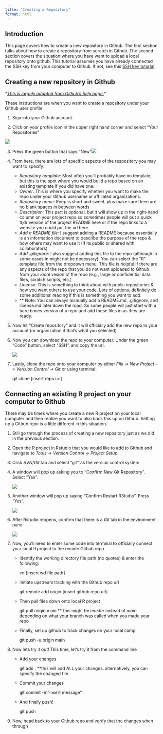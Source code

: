 ```yaml
---
title: "Creating a Repository"
format: html
---
```


## Introduction

This page covers how to create a *new* repository in Github. The first section talks about how to create a repository from scratch in Github. The second section covers the situation where you have want to upload a local repository onto github. This tutorial assumes you have already connected the SSH key from your computer to Github. If not, see this [SSH key tutorial](https://ucd-r-davis.github.io/R-DAVIS/setting_up_git.html).

## Creating a new repository in Github

\*[*This is largely adapted from Github's help page.*](https://docs.github.com/en/repositories/creating-and-managing-repositories/quickstart-for-repositories)\*

These instructions are when you want to create a repository under your Github user profile.

1.  Sign into your Github account.

2.  Click on your profile icon in the upper right hand corner and select "Your Repositories"

![](images/Screen%20Shot%202024-12-04%20at%201.23.28%20PM.png)

3.  Press the green button that says "New"![](images/Screen%20Shot%202024-12-04%20at%201.23.56%20PM.png)

4.  From here, there are lots of specific aspects of the respository you may want to specify:

    -   *Repository template:* Most often you'll probably have no template, but this is the spot where you would build a repo based on an existing template if you did have one.
    -   *Owner:* This is where you specify whether you want to make the repo under your Github username or affiliated organizations.
    -   *Repository name:* Keep is short and sweet, plus make sure there are no blank spaces in between words
    -   *Description:* This part is optional, but it will show up in the right-hand column on your project repo so sometimes people will put a quick tl;dr version of the project README here or if the repo links to a website you could put the url here.
    -   *Add a README file:* I suggest adding a README because essentially is an information document to describe the purpose of the repo & how others may want to use it (if its public or shared with collaborators)
    -   *Add .gitignore:* I also suggest adding this file to the repo (although in some cases in might not be necessary). You can select the "R" template file from the dropdown menu. This file is helpful if there are any aspects of the repo that you do not want uploaded to Github from your *local* vesion of the repo (e.g., large or confidential data files, scratch scripts, etc.)
    -   *License:* This is something to think about with public repositories & how you want others to use your code. Lots of options, definitely do some additional reading if this is something you want to add.
    -   \*\* Note: You can always manually add a README.md, .gitignore, and license.md later down the road. So some people will just start with a bare bones version of a repo and add these files in as they are ready.

5.  Now hit "Create repository" and it will officially add the new repo to your account (or organization if that's what you selected)

6.  Now you can download the repo to your computer. Under the green "Code" button, select "SSH", and copy the url.

    ![](images/Screen%20Shot%202024-12-04%20at%201.36.25%20PM.png)

7.  Lastly, clone the repo onto your computer by either *File* -\> *New Project* -\> *Verision Control* -\> *Git* or using terminal:

    git clone \[insert repo url\]

## Connecting an existing R project on your computer to Github

There may be times where you create a new R project on your local computer and then realize you want to also back this up on Github. Setting up a Github repo is a little different in this situation.

1.  Still go through the process of creating a new repository just as we did in the previous section.

2.  Open the R project in Rstudio that you would like to add to Github and navigate to *Tools* -\> *Version Control* -\> *Project Setup*

3.  Click *SVN/Git* tab and select "git*"* as the version control system

4.  A window will pop up asking you to "Confirm New Git Repository". Select "Yes".

    ![](images/Screen%20Shot%202024-12-04%20at%201.48.03%20PM.png)

5.  Another window will pop up saying "Confirm Restart RStudio". Press "Yes".

    ![](images/Screen%20Shot%202024-12-04%20at%201.48.17%20PM.png)

6.  After Rstudio reopens, confirm that there is a *Git* tab in the environment pane

    ![](images/Screen%20Shot%202024-12-04%20at%201.50.31%20PM.png)

7.  Now, you'll need to enter some code into terminal to officially connect your local R project to the remote Github repo

    -   Identify the working directory file path (no quotes) & enter the following:

        cd \[insert wd file path\]

    -   Initiate upstream tracking with the Github repo url

        git remote add origin \[insert github repo url\]

    -   Then pull files down onto local R project

        git pull origin main \*\* this might be *master* instead of *main* depending on what your branch was called when you made your repo

    -   Finally, set up github to track changes on your local comp

        git push -u origin main

8.  Now lets try it out! This time, let's try it from the command line

    -   Add your changes

        git add . \*\*this will add ALL your changes. alternatively, you can specify the changed file

    -   Commit your changes

        git commit -m"insert message"

    -   And finally push!

        git push

9.  Now, head back to your Github repo and verify that the changes when through
